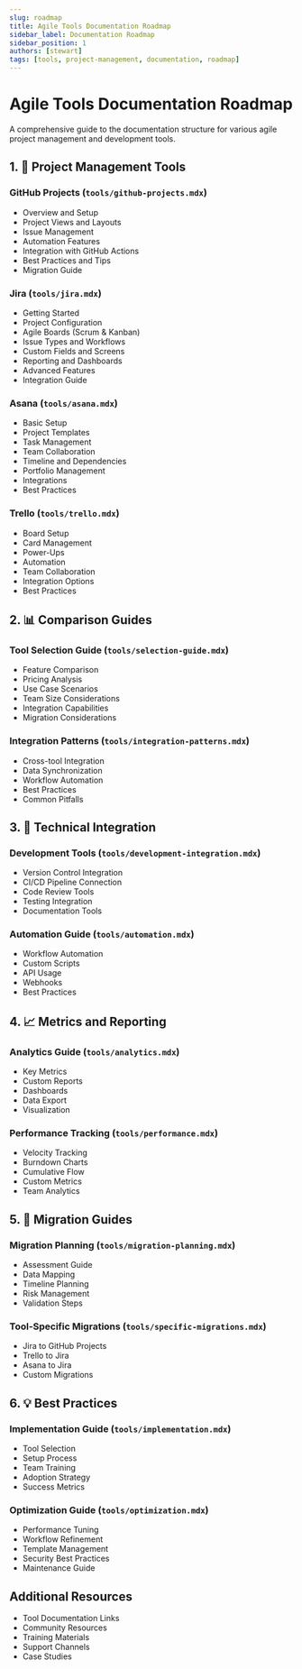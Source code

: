 ```yaml
---
slug: roadmap
title: Agile Tools Documentation Roadmap
sidebar_label: Documentation Roadmap
sidebar_position: 1
authors: [stewart]
tags: [tools, project-management, documentation, roadmap]
---
```


# Agile Tools Documentation Roadmap

A comprehensive guide to the documentation structure for various agile project management and development tools.

## 1. 🎯 Project Management Tools

### GitHub Projects (`tools/github-projects.mdx`)

- Overview and Setup
- Project Views and Layouts
- Issue Management
- Automation Features
- Integration with GitHub Actions
- Best Practices and Tips
- Migration Guide

### Jira (`tools/jira.mdx`)

- Getting Started
- Project Configuration
- Agile Boards (Scrum & Kanban)
- Issue Types and Workflows
- Custom Fields and Screens
- Reporting and Dashboards
- Advanced Features
- Integration Guide

### Asana (`tools/asana.mdx`)

- Basic Setup
- Project Templates
- Task Management
- Team Collaboration
- Timeline and Dependencies
- Portfolio Management
- Integrations
- Best Practices

### Trello (`tools/trello.mdx`)

- Board Setup
- Card Management
- Power-Ups
- Automation
- Team Collaboration
- Integration Options
- Best Practices

## 2. 📊 Comparison Guides

### Tool Selection Guide (`tools/selection-guide.mdx`)

- Feature Comparison
- Pricing Analysis
- Use Case Scenarios
- Team Size Considerations
- Integration Capabilities
- Migration Considerations

### Integration Patterns (`tools/integration-patterns.mdx`)

- Cross-tool Integration
- Data Synchronization
- Workflow Automation
- Best Practices
- Common Pitfalls

## 3. 🔧 Technical Integration

### Development Tools (`tools/development-integration.mdx`)

- Version Control Integration
- CI/CD Pipeline Connection
- Code Review Tools
- Testing Integration
- Documentation Tools

### Automation Guide (`tools/automation.mdx`)

- Workflow Automation
- Custom Scripts
- API Usage
- Webhooks
- Best Practices

## 4. 📈 Metrics and Reporting

### Analytics Guide (`tools/analytics.mdx`)

- Key Metrics
- Custom Reports
- Dashboards
- Data Export
- Visualization

### Performance Tracking (`tools/performance.mdx`)

- Velocity Tracking
- Burndown Charts
- Cumulative Flow
- Custom Metrics
- Team Analytics

## 5. 🔄 Migration Guides

### Migration Planning (`tools/migration-planning.mdx`)

- Assessment Guide
- Data Mapping
- Timeline Planning
- Risk Management
- Validation Steps

### Tool-Specific Migrations (`tools/specific-migrations.mdx`)

- Jira to GitHub Projects
- Trello to Jira
- Asana to Jira
- Custom Migrations

## 6. 💡 Best Practices

### Implementation Guide (`tools/implementation.mdx`)

- Tool Selection
- Setup Process
- Team Training
- Adoption Strategy
- Success Metrics

### Optimization Guide (`tools/optimization.mdx`)

- Performance Tuning
- Workflow Refinement
- Template Management
- Security Best Practices
- Maintenance Guide

## Additional Resources

- Tool Documentation Links
- Community Resources
- Training Materials
- Support Channels
- Case Studies
